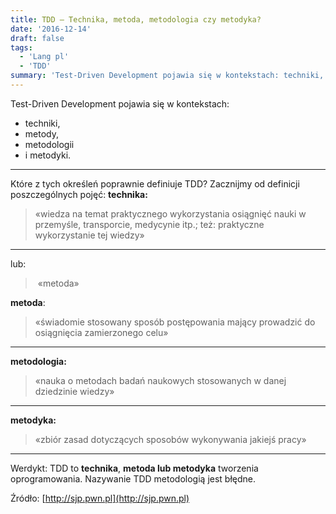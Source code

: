 ```yaml
---
title: TDD — Technika, metoda, metodologia czy metodyka?
date: '2016-12-14'
draft: false
tags:
  - 'Lang pl'
  - 'TDD'
summary: 'Test-Driven Development pojawia się w kontekstach: techniki, metody, metodologii i metodyki. Które z tych określeń poprawnie definiuje TDD?'
---
```


Test-Driven Development pojawia się w kontekstach:

*   techniki,
*   metody,
*   metodologii
*   i metodyki.

---

Które z tych określeń poprawnie definiuje TDD? Zacznijmy od definicji poszczególnych pojęć: **technika:**

> «wiedza na temat praktycznego wykorzystania osiągnięć nauki w przemyśle, transporcie, medycynie itp.; też: praktyczne wykorzystanie tej wiedzy»

---

lub:

>  «metoda»

**metoda**:

> «świadomie stosowany sposób postępowania mający prowadzić do osiągnięcia zamierzonego celu»

---

**metodologia:**

> «nauka o metodach badań naukowych stosowanych w danej dziedzinie wiedzy»

---

**metodyka:**

> «zbiór zasad dotyczących sposobów wykonywania jakiejś pracy»

---

Werdykt: TDD to **technika**, **metoda lub metodyka** tworzenia oprogramowania. Nazywanie TDD metodologią jest błędne.

Źródło: [http://sjp.pwn.pl](http://sjp.pwn.pl)
